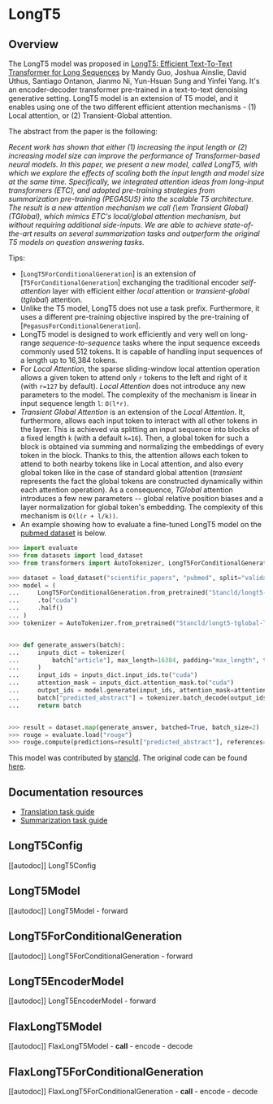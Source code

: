 <!--Copyright 2022 The HuggingFace Team. All rights reserved.

Licensed under the Apache License, Version 2.0 (the "License"); you may not use this file except in compliance with
the License. You may obtain a copy of the License at

http://www.apache.org/licenses/LICENSE-2.0

Unless required by applicable law or agreed to in writing, software distributed under the License is distributed on
an "AS IS" BASIS, WITHOUT WARRANTIES OR CONDITIONS OF ANY KIND, either express or implied. See the License for the
specific language governing permissions and limitations under the License.
-->

# LongT5

## Overview

The LongT5 model was proposed in [LongT5: Efficient Text-To-Text Transformer for Long Sequences](https://arxiv.org/abs/2112.07916)
by Mandy Guo, Joshua Ainslie, David Uthus, Santiago Ontanon, Jianmo Ni, Yun-Hsuan Sung and Yinfei Yang. It's an
encoder-decoder transformer pre-trained in a text-to-text denoising generative setting. LongT5 model is an extension of
T5 model, and it enables using one of the two different efficient attention mechanisms - (1) Local attention, or (2)
Transient-Global attention.


The abstract from the paper is the following:

*Recent work has shown that either (1) increasing the input length or (2) increasing model size can improve the
performance of Transformer-based neural models. In this paper, we present a new model, called LongT5, with which we
explore the effects of scaling both the input length and model size at the same time. Specifically, we integrated
attention ideas from long-input transformers (ETC), and adopted pre-training strategies from summarization pre-training
(PEGASUS) into the scalable T5 architecture. The result is a new attention mechanism we call {\em Transient Global}
(TGlobal), which mimics ETC's local/global attention mechanism, but without requiring additional side-inputs. We are
able to achieve state-of-the-art results on several summarization tasks and outperform the original T5 models on
question answering tasks.*

Tips:

- [`LongT5ForConditionalGeneration`] is an extension of [`T5ForConditionalGeneration`] exchanging the traditional
encoder *self-attention* layer with efficient either *local* attention or *transient-global* (*tglobal*) attention.
- Unlike the T5 model, LongT5 does not use a task prefix. Furthermore, it uses a different pre-training objective
inspired by the pre-training of [`PegasusForConditionalGeneration`].
- LongT5 model is designed to work efficiently and very well on long-range *sequence-to-sequence* tasks where the
input sequence exceeds commonly used 512 tokens. It is capable of handling input sequences of a length up to 16,384 tokens.
- For *Local Attention*, the sparse sliding-window local attention operation allows a given token to attend only `r`
tokens to the left and right of it (with `r=127` by default). *Local Attention* does not introduce any new parameters
to the model. The complexity of the mechanism is linear in input sequence length `l`: `O(l*r)`.
- *Transient Global Attention* is an extension of the *Local Attention*. It, furthermore, allows each input token to
interact with all other tokens in the layer. This is achieved via splitting an input sequence into blocks of a fixed
length `k` (with a default `k=16`). Then, a global token for such a block is obtained via summing and normalizing the embeddings of every token
in the block. Thanks to this, the attention allows each token to attend to both nearby tokens like in Local attention, and
also every global token like in the case of standard global attention (*transient* represents the fact the global tokens
are constructed dynamically within each attention operation).  As a consequence, *TGlobal* attention introduces
a few new parameters -- global relative position biases and a layer normalization for global token's embedding.
The complexity of this mechanism is `O(l(r + l/k))`.
- An example showing how to evaluate a fine-tuned LongT5 model on the [pubmed dataset](https://huggingface.co/datasets/scientific_papers) is below.

```python
>>> import evaluate
>>> from datasets import load_dataset
>>> from transformers import AutoTokenizer, LongT5ForConditionalGeneration

>>> dataset = load_dataset("scientific_papers", "pubmed", split="validation")
>>> model = (
...     LongT5ForConditionalGeneration.from_pretrained("Stancld/longt5-tglobal-large-16384-pubmed-3k_steps")
...     .to("cuda")
...     .half()
... )
>>> tokenizer = AutoTokenizer.from_pretrained("Stancld/longt5-tglobal-large-16384-pubmed-3k_steps")


>>> def generate_answers(batch):
...     inputs_dict = tokenizer(
...         batch["article"], max_length=16384, padding="max_length", truncation=True, return_tensors="pt"
...     )
...     input_ids = inputs_dict.input_ids.to("cuda")
...     attention_mask = inputs_dict.attention_mask.to("cuda")
...     output_ids = model.generate(input_ids, attention_mask=attention_mask, max_length=512, num_beams=2)
...     batch["predicted_abstract"] = tokenizer.batch_decode(output_ids, skip_special_tokens=True)
...     return batch


>>> result = dataset.map(generate_answer, batched=True, batch_size=2)
>>> rouge = evaluate.load("rouge")
>>> rouge.compute(predictions=result["predicted_abstract"], references=result["abstract"])
```

This model was contributed by [stancld](https://huggingface.co/stancld).
The original code can be found [here](https://github.com/google-research/longt5).

## Documentation resources

- [Translation task guide](./tasks/translation)
- [Summarization task guide](./tasks/summarization)

## LongT5Config

[[autodoc]] LongT5Config

## LongT5Model

[[autodoc]] LongT5Model
    - forward

## LongT5ForConditionalGeneration

[[autodoc]] LongT5ForConditionalGeneration
    - forward

## LongT5EncoderModel

[[autodoc]] LongT5EncoderModel
    - forward

## FlaxLongT5Model

[[autodoc]] FlaxLongT5Model
    - __call__
    - encode
    - decode

## FlaxLongT5ForConditionalGeneration

[[autodoc]] FlaxLongT5ForConditionalGeneration
    - __call__
    - encode
    - decode
